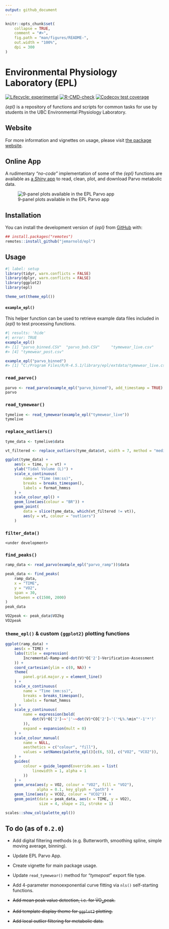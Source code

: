 ```yaml
---
output: github_document
---
```


<!-- README.md is generated from README.Rmd. Please edit that file -->

```r
knitr::opts_chunk$set(
    collapse = TRUE,
    comment = "#>",
    fig.path = "man/figures/README-",
    out.width = "100%",
    dpi = 300
)
```

# Environmental Physiology Laboratory (EPL)

<!-- badges: start -->
[![Lifecycle: experimental](https://img.shields.io/badge/lifecycle-experimental-orange.svg)](https://lifecycle.r-lib.org/articles/stages.html#experimental)
[![R-CMD-check](https://github.com/jemarnold/epl/actions/workflows/R-CMD-check.yaml/badge.svg)](https://github.com/jemarnold/epl/actions/workflows/R-CMD-check.yaml)
[![Codecov test coverage](https://codecov.io/gh/jemarnold/epl/graph/badge.svg)](https://app.codecov.io/gh/jemarnold/epl)
<!-- badges: end -->

*{epl}* is a repository of functions and scripts for common tasks for use by students in the UBC Environmental Physiology Laboratory.

## Website

For more information and vignettes on usage, please visit [the package website](https://jemarnold.github.io/epl/).

## Online App

A rudimentary *"no-code"* implementation of some of the *{epl}* functions are available as [a *Shiny* app](https://jem-arnold.shinyapps.io/EPL-Parvo-App/) to read, clean, plot, and download Parvo metabolic data.

![9-panel plots available in the EPL Parvo app](C:/Users/Jem/Documents/Screenshots/2025-10/2025-10-29_22-25-16.jpg)


## Installation

You can install the development version of *{epl}* from [GitHub](https://github.com/jemarnold/epl) with:

``` r
## install.packages("remotes")
remotes::install_github("jemarnold/epl")
```

## Usage

```r
#| label: setup
library(tidyr, warn.conflicts = FALSE)
library(dplyr, warn.conflicts = FALSE)
library(ggplot2)
library(epl)

theme_set(theme_epl())
```

#### `example_epl()`

This helper function can be used to retrieve example data files included in *{epl}* to test processing functions.

```r
#| results: 'hide'
#| error: TRUE
example_epl()
#> [1] "parvo_binned.CSV"  "parvo_bxb.CSV"     "tymewear_live.csv"
#> [4] "tymewear_post.csv"

example_epl("parvo_binned")
#> [1] "C:/Program Files/R/R-4.5.1/library/epl/extdata/tymewear_live.csv"
```

### `read_parvo()`

```r
parvo <- read_parvo(example_epl("parvo_binned"), add_timestamp = TRUE)
parvo
```

### `read_tymewear()`

```r
tymelive <- read_tymewear(example_epl("tymewear_live"))
tymelive
```

### `replace_outliers()`

```r
tyme_data <- tymelive$data

vt_filtered <- replace_outliers(tyme_data$vt, width = 7, method = "median")

ggplot(tyme_data) +
    aes(x = time, y = vt) +
    ylab("Tidal Volume (L)") +
    scale_x_continuous(
        name = "Time (mm:ss)",
        breaks = breaks_timespan(),
        labels = format_hmmss
    ) +
    scale_colour_epl() +
    geom_line(aes(colour = "BR")) +
    geom_point(
        data = slice(tyme_data, which(vt_filtered != vt)),
        aes(y = vt, colour = "outliers")
    )
```

### `filter_data()`

`<under development>`

### `find_peaks()`

```r
ramp_data <- read_parvo(example_epl("parvo_ramp"))$data

peak_data <- find_peaks(
    ramp_data, 
    x = "TIME",
    y = "VO2", 
    span = 30,
    between = c(1500, 2000)
)
peak_data

VO2peak <- peak_data$VO2kg
VO2peak
```


### `theme_epl()` & custom `{ggplot2}` plotting functions

```r

ggplot(ramp_data) +
    aes(x = TIME) +
    labs(title = expression(
        Incremental~Ramp~and~dot(V)*O['2']~Verification~Assessment
    )) +
    coord_cartesian(ylim = c(0, NA)) +
    theme(
        panel.grid.major.y = element_line()
    ) +
    scale_x_continuous(
        name = "Time (mm:ss)",
        breaks = breaks_timespan(),
        labels = format_hmmss
    ) +
    scale_y_continuous(
        name = expression(bold(
            dot(V)*O['2']~~'|'~~dot(V)*CO['2']~'('*L%.%min^'-1'*')'
        )),
        expand = expansion(mult = 0)
    ) +
    scale_colour_manual(
        name = NULL,
        aesthetics = c("colour", "fill"),
        values = setNames(palette_epl()[c(6, 5)], c("VO2", "VCO2")),
    ) +
    guides(
        colour = guide_legend(override.aes = list(
            linewidth = 1, alpha = 1
        ))
    ) +
    geom_area(aes(y = VO2, colour = "VO2", fill = "VO2"), 
              alpha = 0.1, key_glyph = "path") +
    geom_line(aes(y = VCO2, colour = "VCO2")) +
    geom_point(data = peak_data, aes(x = TIME, y = VO2),
               size = 4, shape = 21, stroke = 1)
```


```r
scales::show_col(palette_epl())
```

## To do (as of `0.2.0`)

- Add digital filtering methods (e.g. Butterworth, smoothing spline, simple moving average, binning).

- Update EPL Parvo App.

- Create vignette for main package usage.

- Update `read_tymewear()` method for *"tymepost*" export file type.

- Add 4-parameter monoexponential curve fitting via `nls()` self-starting functions.

- ~~Add mean peak value detection, i.e. for V̇O~2~peak.~~

- ~~Add template display theme for `ggplot2` plotting.~~

- ~~Add local outlier filtering for metabolic data.~~
